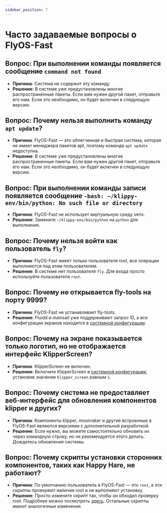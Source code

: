 ```yaml
---
sidebar_position: 7
---
```


# Часто задаваемые вопросы о FlyOS-Fast

## Вопрос: При выполнении команды появляется сообщение `command not found`
- **Причина**: Система не содержит эту команду.
- **Решение**: В системе уже предустановлены многие распространенные пакеты. Если вам нужен другой пакет, отправьте его нам. Если это необходимо, он будет включен в следующую версию.

## Вопрос: Почему нельзя выполнить команду `apt update`?
- **Причина**: FlyOS-Fast — это облегченная и быстрая система, которая не имеет менеджера пакетов apt, поэтому команда `apt update` недоступна.
- **Решение**: В системе уже предустановлены многие распространенные пакеты. Если вам нужен другой пакет, отправьте его нам. Если это необходимо, он будет включен в следующую версию.

## Вопрос: При выполнении команды записи появляется сообщение `-bash: ~/klippy-env/bin/python: No such file or directory`
- **Причина**: FlyOS-Fast не использует виртуальную среду venv.
- **Решение**: Замените `~/klippy-env/bin/python` на `python` для выполнения.

## Вопрос: Почему нельзя войти как пользователь `fly`?
- **Причина**: FlyOS-Fast имеет только пользователя root, все операции выполняются под этим пользователем.
- **Решение**: В системе нет пользователя `fly`. Для входа просто используйте пользователя `root`.

## Вопрос: Почему не открывается fly-tools на порту 9999?
- **Причина**: FlyOS-Fast не устанавливает fly-tools.
- **Решение**: Fluidd и mainsail уже поддерживают запрос ID, а все конфигурации экранов находятся в [системной конфигурации](/docs/DebugDoc/flyos-fast/config).

## Вопрос: Почему на экране показывается только логотип, но не отображается интерфейс KlipperScreen?
- **Причина**: KlipperScreen не включен.
- **Решение**: Включите KlipperScreen в [системной конфигурации](/docs/DebugDoc/flyos-fast/config), установив значение `klipper_screen` равным `1`.

## Вопрос: Почему система не предоставляет веб-интерфейс для обновления компонентов klipper и других?
- **Причина**: Компоненты klipper, moonraker и другие встроенные в FlyOS-Fast являются версиями с дополнительной разработкой.
- **Решение**: Если нужно, вы можете самостоятельно обновить их через командную строку, но не рекомендуется этого делать. Дождитесь обновления системы.

## Вопрос: Почему скрипты установки сторонних компонентов, таких как Happy Hare, не работают?
- **Причина**: По умолчанию пользователь в FlyOS-Fast — это `root`, а эти скрипты проверяют наличие root и не выполняют установку.
- **Решение**: Просто измените скрипт так, чтобы он обходил проверку root. Подробнее можно посмотреть [здесь](https://github.com/kluoyun/Happy-Hare/tree/flyos-dev). Остальные скрипты имеют аналогичные изменения.
